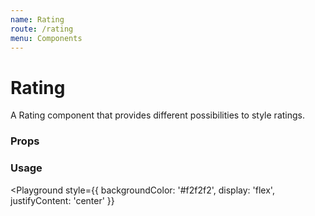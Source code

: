 ```yaml
---
name: Rating
route: /rating
menu: Components
---
```



# Rating

A Rating component that provides different possibilities to style ratings.

### Props

<Props of={Rating} />

### Usage

<Playground
  style={{
    backgroundColor: '#f2f2f2',
    display: 'flex',
    justifyContent: 'center'
  }}
>
  <Rating number={5} />
</Playground>
